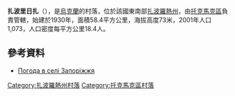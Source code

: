 {{coord|47|9|3|N|35|44|27|E|scale:100000|display=title}}

'''扎波里日扎'''（{{lang-uk|Запоріжжя}}），是[[烏克蘭|烏克蘭]]的村落，位於該國東南部[[扎波羅熱州|扎波羅熱州]]，由[[托克馬克區|托克馬克區]]負責管轄，始建於1930年，面積58.4平方公里，海拔高度73米，2001年人口1,073，人口密度每平方公里18.4人。

==參考資料==
* [http://weather.in.ua/ua/zaporozhskaja/8480 Погода в селі Запоріжжя] {{Wayback|url=http://weather.in.ua/ua/zaporozhskaja/8480 |date=20111220051528 }}

[[Category:扎波羅熱州村落|Category:扎波羅熱州村落]]
[[Category:托克馬克區村落|Category:托克馬克區村落]]


{{Zaporizhia-geo-stub}}